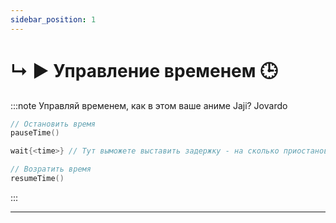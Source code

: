 ```yaml
---
sidebar_position: 1
---
```


# ↳ ▶ Управление временем 🕒

:::note Управляй временем, как в этом ваше аниме Jaji? Jovardo
```kts
// Остановить время
pauseTime()

wait{<time>} // Тут выможете выставить задержку - на сколько приостановить время.

// Возратить время
resumeTime()
```
:::

---